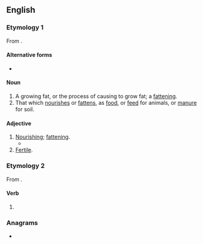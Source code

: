 ==English==

===Etymology 1===
From {{m|en|battle||to nourish, feed}}.

====Alternative forms====
* {{l|en|batteling}}

====Noun====
{{en-noun}}

# A growing fat, or the process of causing to grow fat; a [[fattening]].
# That which [[nourish]]es or [[fatten]]s, as [[food]], or [[feed]] for animals, or [[manure]] for soil.

====Adjective====
{{en-adj}}

# [[nourishing|Nourishing]]; [[fattening]].
#* {{quote-text|lang=en|year=1873|author=Sir John Scott Keltie|title=The works of the British dramatists|passage=Let it be me; and trust me, Margaret, The meads environ'd with the silver streams, Whose '''battling''' pastures fatten all my flocks, Yielding forth fleeces stapled with such wool As Lemnster cannot yield more finer stuff, [...]}}
# [[fertile|Fertile]].

===Etymology 2===
From {{m|en|battle}}.

====Verb====
{{head|en|verb form}}

# {{present participle of|battle|lang=en|nocat=1}}

===Anagrams===
* {{anagrams|en|a=abgilntt|anti-LGBT|blatting}}